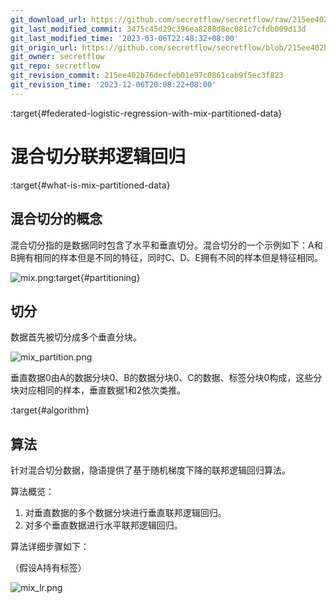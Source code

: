 ```yaml
---
git_download_url: https://github.com/secretflow/secretflow/raw/215ee402b76decfeb01e97c0861cab9f5ec3f823/docs/developer/algorithm/mix_lr.md
git_last_modified_commit: 3475c45d29c396ea8288d8ec081c7cfdb009d13d
git_last_modified_time: '2023-03-06T22:48:32+08:00'
git_origin_url: https://github.com/secretflow/secretflow/blob/215ee402b76decfeb01e97c0861cab9f5ec3f823/docs/developer/algorithm/mix_lr.md
git_owner: secretflow
git_repo: secretflow
git_revision_commit: 215ee402b76decfeb01e97c0861cab9f5ec3f823
git_revision_time: '2023-12-06T20:08:22+08:00'
---
```


:target{#federated-logistic-regression-with-mix-partitioned-data}

# 混合切分联邦逻辑回归

:target{#what-is-mix-partitioned-data}

## 混合切分的概念

混合切分指的是数据同时包含了水平和垂直切分。混合切分的一个示例如下：A和B拥有相同的样本但是不同的特征，同时C、D、E拥有不同的样本但是特征相同。

![mix.png](../../_assets/mix_data.png):target{#partitioning}

## 切分

数据首先被切分成多个垂直分块。

![mix\_partition.png](../../_assets/mix_partitioned.png)

垂直数据0由A的数据分块0、B的数据分块0、C的数据、标签分块0构成，这些分块对应相同的样本，垂直数据1和2依次类推。

:target{#algorithm}

## 算法

针对混合切分数据，隐语提供了基于随机梯度下降的联邦逻辑回归算法。

算法概览：

1. 对垂直数据的多个数据分块进行垂直联邦逻辑回归。
2. 对多个垂直数据进行水平联邦逻辑回归。

算法详细步骤如下：

（假设A持有标签）

![mix\_lr.png](../../_assets/mix_lr.png)
